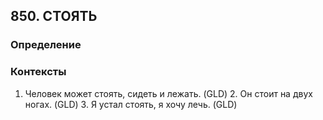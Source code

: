 ## 850. СТОЯТЬ
### Определение


### Контексты
1. Человек может стоять, сидеть и лежать. (GLD) 2. Он стоит на двух ногах. (GLD) 3. Я устал стоять, я хочу лечь. (GLD)

